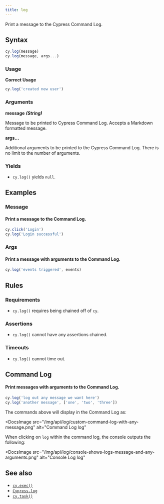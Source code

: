 ```yaml
---
title: log
---
```


Print a message to the Cypress Command Log.

## Syntax

```javascript
cy.log(message)
cy.log(message, args...)
```

### Usage

**<Icon name="check-circle" color="green" /> Correct Usage**

```javascript
cy.log('created new user')
```

### Arguments

**<Icon name="angle-right" /> message** **_(String)_**

Message to be printed to Cypress Command Log. Accepts a Markdown formatted
message.

**<Icon name="angle-right" /> args...**

Additional arguments to be printed to the Cypress Command Log. There is no limit
to the number of arguments.

### Yields [<Icon name="question-circle"/>](/guides/core-concepts/introduction-to-cypress#Subject-Management)

- `cy.log()` yields `null`.

## Examples

### Message

#### Print a message to the Command Log.

```javascript
cy.click('Login')
cy.log('Login successful')
```

### Args

#### Print a message with arguments to the Command Log.

```javascript
cy.log('events triggered', events)
```

## Rules

### Requirements [<Icon name="question-circle"/>](/guides/core-concepts/introduction-to-cypress#Chains-of-Commands)

- `cy.log()` requires being chained off of `cy`.

### Assertions [<Icon name="question-circle"/>](/guides/core-concepts/introduction-to-cypress#Assertions)

- `cy.log()` cannot have any assertions chained.

### Timeouts [<Icon name="question-circle"/>](/guides/core-concepts/introduction-to-cypress#Timeouts)

- `cy.log()` cannot time out.

## Command Log

#### Print messages with arguments to the Command Log.

```javascript
cy.log('log out any message we want here')
cy.log('another message', ['one', 'two', 'three'])
```

The commands above will display in the Command Log as:

<DocsImage
  src="/img/api/log/custom-command-log-with-any-message.png"
  alt="Command Log log"
></DocsImage>

When clicking on `log` within the command log, the console outputs the
following:

<DocsImage
  src="/img/api/log/console-shows-logs-message-and-any-arguments.png"
  alt="Console Log log"
></DocsImage>

## See also

- [`cy.exec()`](/api/commands/exec)
- [`Cypress.log`](/api/cypress-api/cypress-log)
- [`cy.task()`](/api/commands/task)
